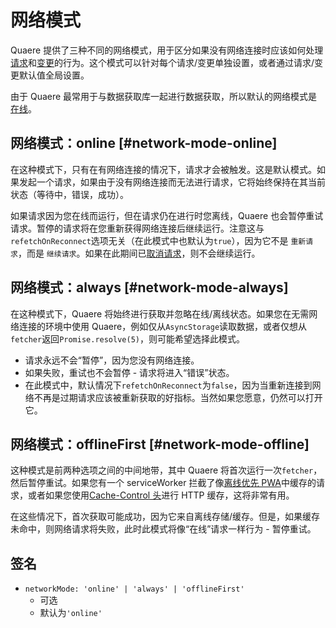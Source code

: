 # 网络模式

Quaere 提供了三种不同的网络模式，用于区分如果没有网络连接时应该如何处理[请求](/docs/api)和[变更](../docs/mutation)的行为。这个模式可以针对每个请求/变更单独设置，或者通过请求/变更默认值全局设置。

由于 Quaere 最常用于与数据获取库一起进行数据获取，所以默认的网络模式是[在线](#network-mode-online)。

## 网络模式：online [#network-mode-online]

在这种模式下，只有在有网络连接的情况下，请求才会被触发。这是默认模式。如果发起一个请求，如果由于没有网络连接而无法进行请求，它将始终保持在其当前状态（等待中，错误，成功）。

如果请求因为您在线而运行，但在请求仍在进行时您离线，Quaere 也会暂停重试请求。暂停的请求将在您重新获得网络连接后继续运行。注意这与`refetchOnReconnect`选项无关（在此模式中也默认为`true`），因为它不是 `重新请求`，而是 `继续请求`。如果在此期间已[取消请求](../guides/query-cancellation)，则不会继续运行。

## 网络模式：always [#network-mode-always]

在这种模式下，Quaere 将始终进行获取并忽略在线/离线状态。如果您在无需网络连接的环境中使用 Quaere，例如仅从`AsyncStorage`读取数据，或者仅想从`fetcher`返回`Promise.resolve(5)`，则可能希望选择此模式。

- 请求永远不会“暂停”，因为您没有网络连接。
- 如果失败，重试也不会暂停 - 请求将进入“错误”状态。
- 在此模式中，默认情况下`refetchOnReconnect`为`false`，因为当重新连接到网络不再是过期请求应该被重新获取的好指标。当然如果您愿意，仍然可以打开它。

## 网络模式：offlineFirst [#network-mode-offline]

这种模式是前两种选项之间的中间地带，其中 Quaere 将首次运行一次`fetcher`，然后暂停重试。如果您有一个 serviceWorker 拦截了像[离线优先 PWA](https://developer.mozilla.org/en-US/docs/Web/Progressive_web_apps/Offline_Service_workers)中缓存的请求，或者如果您使用[Cache-Control 头](https://developer.mozilla.org/en-US/docs/Web/HTTP/Caching#the_cache-control_header)进行 HTTP 缓存，这将非常有用。

在这些情况下，首次获取可能成功，因为它来自离线存储/缓存。但是，如果缓存未命中，则网络请求将失败，此时此模式将像“在线”请求一样行为 - 暂停重试。

## 签名

- `networkMode: 'online' | 'always' | 'offlineFirst'`
  - 可选
  - 默认为`'online'`
